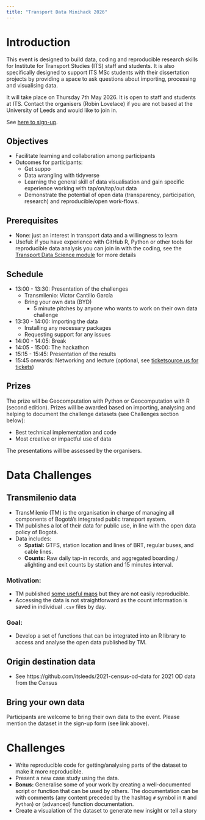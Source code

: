 ```yaml
---
title: "Transport Data Minihack 2026"
---
```


# Introduction

This event is designed to build data, coding and reproducible research skills for Institute for Transport Studies (ITS) staff and students.
It is also specifically designed to support ITS MSc students with their dissertation projects by providing a space to ask questions about importing, processing and visualising data.

It will take place on Thursday 7th May 2026.
It is open to staff and students at ITS.
Contact the organisers (Robin Lovelace) if you are not based at the University of Leeds and would like to join in.

See [here to sign-up](https://forms.office.com/e/fpdE2MJHF5).

## Objectives

- Facilitate learning and collaboration among participants
- Outcomes for participants:
    - Get suppo
    - Data wrangling with tidyverse
    - Learning the general skill of data visualisation and gain specific experience working with tap/on/tap/out data
    - Demonstrate the potential of open data (transparency, participation, research) and reproducible/open work-flows.

## Prerequisites

- None: just an interest in transport data and a willingness to learn
- Useful: if you have experience with GitHub R, Python or other tools for reproducible data analysis you can join in with the coding, see the [Transport Data Science module](https://itsleeds.github.io/tds) for more details

## Schedule

- 13:00 - 13:30: Presentation of the challenges
  - Transmilenio: Victor Cantillo García
  - Bring your own data (BYD)
    - 5 minute pitches by anyone who wants to work on their own data challenge
- 13:30 - 14:00: Importing the data
  - Installing any necessary packages
  - Requesting support for any issues
- 14:00 - 14:05: Break
- 14:05 - 15:00: The hackathon
- 15:15 - 15:45: Presentation of the results
- 15:45 onwards: Networking and lecture (optional, see [ticketsource.us for tickets](https://www.ticketsource.com/whats-on/leeds/esther-simpson-building-lt-1-01/data-science-for-future-proof-transport-planning-inaugural-lecture-by-professor-robin-lovelace/2025-05-08/16:30/t-avnjvar))

## Prizes

The prize will be Geocomputation with Python or Geocomputation with R (second edition).
Prizes will be awarded based on importing, analysing and helping to document the challenge datasets (see Challenges section below):

- Best technical implementation and code
- Most creative or impactful use of data

The presentations will be assessed by the organisers.

# Data Challenges

## Transmilenio data

- TransMilenio (TM) is the organisation in charge of managing all components of Bogotá's integrated public transport system.
- TM publishes a lot of their data for public use, in line with the open data policy of Bogotá.
- Data includes:
    - **Spatial:** GTFS, station location and lines of BRT, regular buses, and cable lines.
    - **Counts:** Raw daily tap-in records, and aggregated boarding / alighting and exit counts by station and 15 minutes interval.

### Motivation:

- TM published [some useful maps](https://datosabiertos-transmilenio.hub.arcgis.com/apps/216b13bdc3d84370acac9ceac07836c8/explore) but they are not easily reproducible.
- Accessing the data is not straightforward as the count information is saved in individual `.csv` files by day.

### Goal:

- Develop a set of functions that can be integrated into an R library to access and analyse the open data published by TM.

## Origin destination data

- See https://github.com/itsleeds/2021-census-od-data for 2021 OD data from the Census

## Bring your own data

Participants are welcome to bring their own data to the event.
Please mention the dataset in the sign-up form (see link above).

# Challenges

- Write reproducible code for getting/analysing parts of the dataset to make it more reproducible.
- Present a new case study using the data.
- **Bonus:** Generalise some of your work by creating a well-documented script or function that can be used by others. The documentation can be with comments (any content preceded by the hashtag `#` symbol in `R` and `Python`) or (advanced) function documentation.
- Create a visualation of the dataset to generate new insight or tell a story
